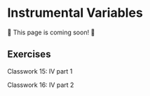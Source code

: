 # Instrumental Variables

 🚧 This page is coming soon! 🚧

## Exercises

Classwork 15: IV part 1

Classwork 16: IV part 2